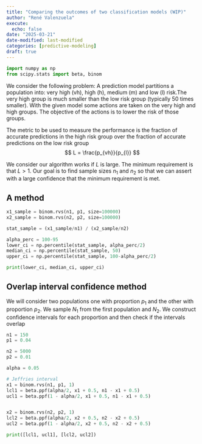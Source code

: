 ```yaml
---
title: "Comparing the outcomes of two classification models (WIP)"
author: "René Valenzuela"
execute:
  echo: false
date: "2025-03-21"
date-modified: last-modified
categories: [predictive-modeling]
draft: true
---
```


```python
import numpy as np
from scipy.stats import beta, binom
```

We consider the following problem: A prediction model partitions a population into: very high (vh), high (h), medium (m) and low (l) risk.The very high group is much smaller than the low risk group (typically 50 times smaller). With the given model some actions are taken on the very high and high groups. The objective of the actions is to lower the risk of those groups.

The metric to be used to measure the performance is the fraction of accurate predictions in the high risk group over the fraction of accurate predictions on the low risk group
$$
L = \frac{p_{vh}}{p_{l}}
$$

We consider our algorithm works if $L$ is large. The minimum requirement is that $L>1$. Our goal is to find sample sizes $n_{1}$ and $n_{2}$ so that we can assert with a large confidence that the minimum requirement is met.

## A method



```python
x1_sample = binom.rvs(n1, p1, size=100000)
x2_sample = binom.rvs(n2, p2, size=100000)

stat_sample = (x1_sample/n1) / (x2_sample/n2)

alpha_perc = 100-95
lower_ci = np.percentile(stat_sample, alpha_perc/2)
median_ci = np.percentile(stat_sample, 50)
upper_ci = np.percentile(stat_sample, 100-alpha_perc/2)

print(lower_ci, median_ci, upper_ci)
```

## Overlap interval confidence method

We will consider two populations one with proportion $p_{1}$ and the other with proportion $p_{2}$.
We sample $N_{1}$ from the first population and $N_{2}$. We construct confidence intervals for each proportion and then check if the intervals overlap


```python
n1 = 150
p1 = 0.04

n2 = 5000
p2 = 0.01

alpha = 0.05

# Jeffries interval
x1 = binom.rvs(n1, p1, 1)
lcl1 = beta.ppf(alpha/2, x1 + 0.5, n1 - x1 + 0.5)
ucl1 = beta.ppf(1 - alpha/2, x1 + 0.5, n1 - x1 + 0.5)


x2 = binom.rvs(n2, p2, 1)
lcl2 = beta.ppf(alpha/2, x2 + 0.5, n2 - x2 + 0.5)
ucl2 = beta.ppf(1 - alpha/2, x2 + 0.5, n2 - x2 + 0.5)

print([lcl1, ucl1], [lcl2, ucl2])
```

